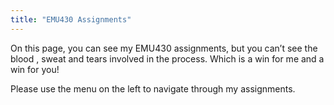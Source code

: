 ```yaml
---
title: "EMU430 Assignments"
---
```


On this page, you can see my EMU430 assignments, but you can't see the blood , sweat and tears involved in the process. Which is a win for me and a win for you!

Please use the menu on the left to navigate through my assignments.
